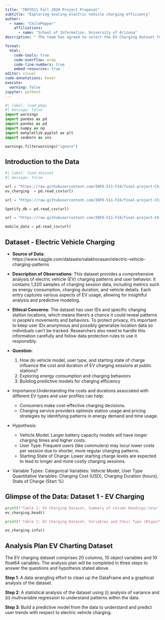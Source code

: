 ```yaml
---
title: "INFO511 Fall 2024 Project Proposal"
subtitle: "Exploring evoling electric vehicle charging efficiency"
author: 
  - name: "ChilePepper"
    affiliations:
      - name: "School of Information, University of Arizona"
description: " The team has agreed to select the EV Charging Dataset for the project out of an interest to explore that evolving technical space and build predictive models for charging efficiency."

format:
  html:
    code-tools: true
    code-overflow: wrap
    code-line-numbers: true
    embed-resources: true
editor: visual
code-annotations: hover
execute:
  warning: false
jupyter: python3
---
```


```python
#| label: load-pkgs
#| message: false
import warnings
import pandas as pd
import pandas as pd
import numpy as np
import matplotlib.pyplot as plt
import seaborn as sns

warnings.filterwarnings("ignore")

```

## Introduction to the Data

```python
#| label: load-dataset
#| message: false

url = "https://raw.githubusercontent.com/INFO-511-F24/final-project-ChilePeppers/main/data/ev_charging_patterns.csv"
ev_charging  = pd.read_csv(url)

url = "https://raw.githubusercontent.com/INFO-511-F24/final-project-ChilePeppers/main/data/Spotify_Most_Streamed_Songs.csv"

Spotify_db = pd.read_csv(url)

url = "https://raw.githubusercontent.com/INFO-511-F24/final-project-ChilePeppers/main/data/Mobile_user_behavior_dataset.csv"

mobile_data = pd.read_csv(url)
```

## Dataset - Electric Vehicle Charging

-   **Source of Data**: https://www.kaggle.com/datasets/valakhorasani/electric-vehicle-charging-patterns

-   **Description of Observations**: This dataset provides a comprehensive analysis of electric vehicle (EV) charging patterns and user behavior. It contains 1,320 samples of charging session data, including metrics such as energy consumption, charging duration, and vehicle details. Each entry captures various aspects of EV usage, allowing for insightful analysis and predictive modeling.

-   **Ethical Concerns**: The dataset has user IDs and specific charging station locations, which means there’s a chance it could reveal patterns in people’s movements and behaviors. To protect privacy, it’s important to keep user IDs anonymous and possibly generalize location data so individuals can’t be tracked. Researchers also need to handle this information carefully and follow data protection rules to use it responsibly.

-   **Question**:

    1.  How do vehicle model, user type, and starting state of charge influence the cost and duration of EV charging sessions at public stations?
    2.  Exploring energy consumption and charging behaviors
    3.  Building predictive models for charging efficiency

-   Importance:Understanding the costs and durations associated with different EV types and user profiles can help:

    -   Consumers make cost-effective charging decisions.
    -   Charging service providers optimize station usage and pricing strategies by identifying patterns in energy demand and time usage.

-   Hypothesis:

    -   Vehicle Model: Larger battery capacity models will have longer charging times and higher costs.
    -   User Type: Frequent users (like commuters) may incur lower costs per session due to shorter, more regular charging patterns.
    -   Starting State of Charge: Lower starting charge levels are expected to lead to longer and more costly charging sessions.

-   Variable Types: Categorical Variables: Vehicle Model, User Type Quantitative Variables: Charging Cost (USD), Charging Duration (hours), State of Charge (Start %)

## Glimpse of the Data: Dataset 1 - EV Charging

```python

print(f'Table 1: EV Charging Dataset, Summary of Column Headings:\n\n')
ev_charging.head()

```

```python
print(f'Table 2: EV Charging Dataset, Variables and their Type (Dtype)\n\n')

ev_charging.info()
```

## Analysis Plan EV Charting Dataset

The EV charging dataset comprises 20 columns, 10 object variables and 10 float64 variables. The analysis plan will be completed in three steps to answer the questions and hypothesis stated above.

**Step 1**: A data wrangling effort to clean up the DataFrame and a graphical analysis of the dataset.

**Step 2**: A statistical analysis of the dataset using (i) analysis of variance and (ii) mullivariable regression to understand patterns within the data.

**Step 3**: Build a predictive model from the data to understand and predict user trends with respect to electric vehicle charging.